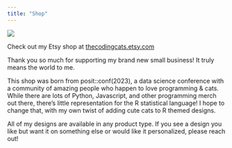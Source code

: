 ```yaml
---
title: "Shop"
---
```


![](assets/img/etsy-banner.webp){.preview-image fig-alt="Etsy shop banner with The Coding Cats logo and four pictures of people wearing or holding the merchandise and interacting with cats."}

Check out my Etsy shop at [thecodingcats.etsy.com](https://thecodingcats.etsy.com)

Thank you so much for supporting my brand new small business! It truly means the world to me.

This shop was born from posit::conf(2023), a data science conference with a community of amazing people who happen to love programming & cats. While there are lots of Python, Javascript, and other programming merch out there, there's little representation for the R statistical language! I hope to change that, with my own twist of adding cute cats to R themed designs.

All of my designs are available in any product type. If you see a design you like but want it on something else or would like it personalized, please reach out!